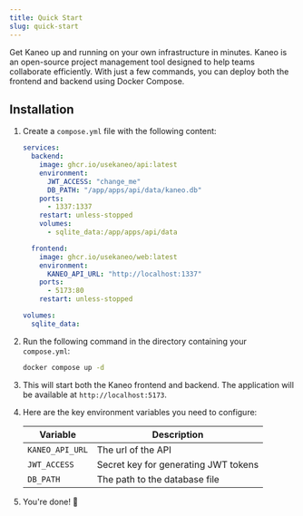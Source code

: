 ```yaml
---
title: Quick Start
slug: quick-start
---
```



Get Kaneo up and running on your own infrastructure in minutes. Kaneo is an open-source project management tool designed to help teams collaborate efficiently. With just a few commands, you can deploy both the frontend and backend using Docker Compose.


## Installation

<Steps>

1. Create a `compose.yml` file with the following content:
    ```yaml title="compose.yml"
    services:
      backend:
        image: ghcr.io/usekaneo/api:latest
        environment:
          JWT_ACCESS: "change_me"
          DB_PATH: "/app/apps/api/data/kaneo.db"
        ports:
          - 1337:1337
        restart: unless-stopped
        volumes:
          - sqlite_data:/app/apps/api/data

      frontend:
        image: ghcr.io/usekaneo/web:latest
        environment:
          KANEO_API_URL: "http://localhost:1337"
        ports:
          - 5173:80
        restart: unless-stopped
    
    volumes:
      sqlite_data:
    ```

2. Run the following command in the directory containing your `compose.yml`:
    ```bash
    docker compose up -d
    ```

3. This will start both the Kaneo frontend and backend. The application will be available at `http://localhost:5173`.

3. Here are the key environment variables you need to configure:

    | Variable | Description |
    |----------|-------------|
    | `KANEO_API_URL` | The url of the API |
    | `JWT_ACCESS` | Secret key for generating JWT tokens |
    | `DB_PATH` | The path to the database file |

4. You're done! 🎉

</Steps>
